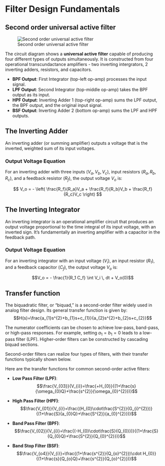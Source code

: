 # Filter Design Fundamentals

## Second order universal active filter

![Second order universal active filter](images/Second order universal active filter.png)

The circuit diagram shows a **universal active filter** capable of producing four different types of outputs simultaneously. It is constructed from four operational transcundactance amplifiers - two inverting intergrators, 2 inverting adders, resistors, and capacitors.

* **BPF Output**: First Integrator (top-left op-amp) processes the input signal.
* **LPF Output**: Second Integrator (top-middle op-amp) takes the BPF output as its input.
* **HPF Output**: Inverting Adder 1 (top-right op-amp) sums the LPF output, the BPF output, and the original input signal.
* **BSF Output**: Inverting Adder 2 (bottom op-amp) sums the LPF and HPF outputs.


## The Inverting Adder

An inverting adder (or summing amplifier) outputs a voltage that is the inverted, weighted sum of its input voltages.

### Output Voltage Equation

For an inverting adder with three inputs ($V_a, V_b, V_c$), input resistors ($R_a, R_b, R_c$), and a feedback resistor ($R_f$), the output voltage $V_o$ is:

$$
V_o = - \left( \frac{R_f}{R_a}V_a + \frac{R_f}{R_b}V_b + \frac{R_f}{R_c}V_c \right)
$$

## The Inverting Integrator

An inverting integrator is an operational amplifier circuit that produces an output voltage proportional to the time integral of its input voltage, with an inverted sign. It's fundamentally an inverting amplifier with a capacitor in the feedback path.

### Output Voltage Equation

For an inverting integrator with an input voltage ($V_i$), an input resistor ($R_1$), and a feedback capacitor ($C_f$), the output voltage $V_o$ is:

$$V_o = - \frac{1}{R_1 C_f} \int V_i \, dt + V_o(0)$$

## Transfer function

The biquadratic filter, or "biquad," is a second-order filter widely used in analog filter design. Its general transfer function is given by:
$$H(s)=\frac{a_{1}s^{2}+b_{1}s+c_{1}}{a_{2}s^{2}+b_{2}s+c_{2}}$$

The numerator coefficients can be chosen to achieve low-pass, band-pass, or high-pass responses. For example, setting $a_{1}=b_{1}=0$ leads to a low-pass filter (LPF). Higher-order filters can be constructed by cascading biquad sections.

Second-order filters can realize four types of filters, with their transfer functions typically shown below. 

Here are the transfer functions for common second-order active filters:

* **Low Pass Filter (LPF)**:
    $$\frac{V_{03}}{V_{i}}=\frac{+H_{0}}{(1+\frac{s}{\omega_{0}Q}+\frac{s^{2}}{\omega_{0}^{2}})}$$

* **High Pass Filter (HPF)**:
    $$\frac{V_{01}}{V_{i}}=\frac{(H_{0}\cdot\frac{S^{2}}{G_{i}^{2}})}{(1+\frac{S}{a_{0}Q}+\frac{S^{2}}{a_{0}^{2}})}$$

* **Band Pass Filter (BPF)**:
    $$\frac{V_{02}}{V_{i}}=\frac{(-H_{0}\cdot\frac{S}{Q_{0}})}{(1+\frac{S}{Q_{0}Q}+\frac{S^{2}}{Q_{0}^{2}})}$$

* **Band Stop Filter (BSF)**:
    $$\frac{V_{o4}}{V_{i}}=\frac{(1+\frac{s^{2}}{Q_{o}^{2}})\cdot H_{0}}{(1+\frac{s}{Q_{o}Q}+\frac{s^{2}}{Q_{o}^{2}})}$$

